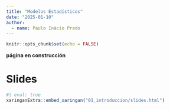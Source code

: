 ```yaml
---
title: "Modelos Estadísticos"
date: "2025-01-10" 
author:
  - name: Paulo Inácio Prado
---
```


```r
knitr::opts_chunk$set(echo = FALSE)
```
**página en construcción**

# Slides

```r
#| eval: true
xaringanExtra::embed_xaringan("01_introduccion/slides.html")
```

